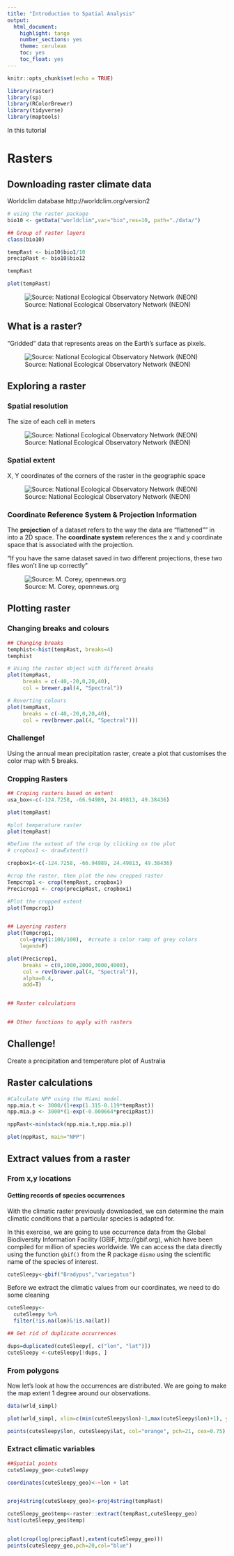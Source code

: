 ```yaml
---
title: "Introduction to Spatial Analysis"
output: 
  html_document: 
    highlight: tango
    number_sections: yes
    theme: cerulean
    toc: yes
    toc_float: yes
---
```


```r
knitr::opts_chunk$set(echo = TRUE)
```

```r
library(raster)
library(sp)
library(RColorBrewer)
library(tidyverse)
library(maptools)
```

In this tutorial

# Rasters


## Downloading raster climate data

Worldclim database
http://worldclim.org/version2

```r
# using the raster package
bio10 <- getData("worldclim",var="bio",res=10, path="./data/")

## Group of raster layers
class(bio10)

tempRast <- bio10$bio1/10
precipRast <- bio10$bio12

tempRast

plot(tempRast)
```

![Source: National Ecological Observatory Network (NEON)](./figs/single_multiband.png)



## What is a raster?

"Gridded" data that represents areas on the Earth's surface as pixels. 

![Source: National Ecological Observatory Network (NEON)](http://www.neonscience.org/sites/default/files/images/dc-spatial-raster/raster_concept.png)

## Exploring a raster

### Spatial resolution

The size of each cell in meters

![Source: National Ecological Observatory Network (NEON)](./figs/raster_resolution.png)


### Spatial extent

X, Y coordinates of the corners of the raster in the geographic space

![Source: National Ecological Observatory Network (NEON)](./figs/spatial_extent.png)


### Coordinate Reference System & Projection Information

The **projection** of a dataset refers to the way the data are "flattened"" in into a 2D space. The **coordinate system** references the x and y coordinate space that is associated with the projection.

"If you have the same dataset saved in two different projections, these two files won't line up correctly"


![Source: M. Corey, opennews.org](./figs/USMapDifferentProjections.jpg)


## Plotting raster

### Changing breaks and colours

```r
## Changing breaks
temphist<-hist(tempRast, breaks=4)
temphist

# Using the raster object with different breaks
plot(tempRast, 
     breaks = c(-40,-20,0,20,40),
     col = brewer.pal(4, "Spectral"))

# Reverting colours
plot(tempRast, 
     breaks = c(-40,-20,0,20,40),
     col = rev(brewer.pal(4, "Spectral")))

```

### Challenge!

Using the annual mean precipitation raster, create a plot that customises the color map with 5 breaks.

### Cropping Rasters 

```r
## Croping rasters based on extent
usa_box<-c(-124.7258, -66.94989, 24.49813, 49.38436)

plot(tempRast)

#plot temperature raster
plot(tempRast)

#Define the extent of the crop by clicking on the plot
# cropbox1 <- drawExtent()

cropbox1<-c(-124.7258, -66.94989, 24.49813, 49.38436)

#crop the raster, then plot the new cropped raster
Tempcrop1 <- crop(tempRast, cropbox1)
Precicrop1 <- crop(precipRast, cropbox1)

#Plot the cropped extent
plot(Tempcrop1)


## Layering rasters
plot(Tempcrop1,
    col=grey(1:100/100),  #create a color ramp of grey colors
    legend=F)

plot(Precicrop1,
     breaks = c(0,1000,2000,3000,4000),
     col = rev(brewer.pal(4, "Spectral")),
     alpha=0.4,
     add=T)


## Raster calculations


## Other functions to apply with rasters
```

## Challenge!

Create a precipitation and temperature plot of Australia


## Raster calculations

```r
#Calculate NPP using the Miami model.
npp.mia.t <- 3000/(1+exp(1.315-0.119*tempRast))
npp.mia.p <- 3000*(1-exp(-0.000664*precipRast))

nppRast<-min(stack(npp.mia.t,npp.mia.p))

plot(nppRast, main="NPP")
```

## Extract values from a raster

### From x,y locations

#### Getting records of species occurrences

With the climatic raster previously downloaded, we can determine the main climatic conditions that a particular species is adapted for. 

In this exercise, we are going to use occurrence data from the Global Biodiversity Information Facility (GBIF, http://gbif.org), which have been compiled for million of species worldwide. We can access the data directly using the function ``gbif()`` from the R package ``dismo`` using the scientific name of the species of interest. 

```r
cuteSleepy<-gbif("Bradypus","variegatus")

```

Before we extract the climatic values from our coordinates, we need to do some cleaning
 
```r
cuteSleepy<-
  cuteSleepy %>% 
  filter(!is.na(lon)&!is.na(lat))

## Get rid of duplicate occurrences

dups=duplicated(cuteSleepy[, c("lon", "lat")])
cuteSleepy <-cuteSleepy[!dups, ]

```
 

### From polygons

Now let's look at how the occurrences are distributed. We are going to make the map extent 1 degree around our observations. 

```r
data(wrld_simpl)

plot(wrld_simpl, xlim=c(min(cuteSleepy$lon)-1,max(cuteSleepy$lon)+1), ylim=c(min(cuteSleepy$lat)-1,max(cuteSleepy$lat)+1), axes=TRUE, col="light yellow")

points(cuteSleepy$lon, cuteSleepy$lat, col="orange", pch=21, cex=0.75)
```

### Extract climatic variables

```r
##Spatial points 
cuteSleepy_geo<-cuteSleepy

coordinates(cuteSleepy_geo)<-~lon + lat


proj4string(cuteSleepy_geo)<-proj4string(tempRast)

cuteSleepy_geo$temp<-raster::extract(tempRast,cuteSleepy_geo)
hist(cuteSleepy_geo$temp)


plot(crop(log(precipRast),extent(cuteSleepy_geo)))
points(cuteSleepy_geo,pch=20,col="blue")

```


